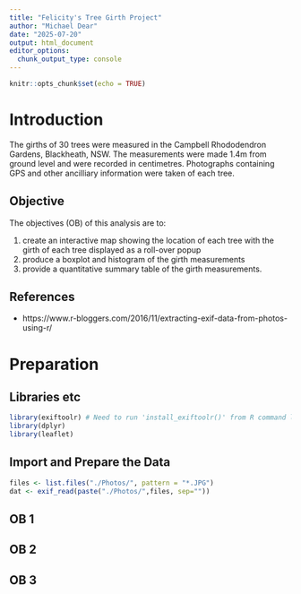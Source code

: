 ```yaml
---
title: "Felicity's Tree Girth Project"
author: "Michael Dear"
date: "2025-07-20"
output: html_document
editor_options: 
  chunk_output_type: console
---
```


```r
knitr::opts_chunk$set(echo = TRUE)
```

# Introduction
The girths of 30 trees were measured in the Campbell Rhododendron Gardens, Blackheath, NSW. The measurements were made 1.4m from ground level and were recorded in centimetres. Photographs containing GPS and other ancilliary information were taken of each tree.

## Objective
The objectives (OB) of this analysis are to:

1. create an interactive map showing the location of each tree with the girth of each tree displayed as a roll-over popup
2. produce a boxplot and histogram of the girth measurements
3. provide a quantitative summary table of the girth measurements.

## References

* https://www.r-bloggers.com/2016/11/extracting-exif-data-from-photos-using-r/

# Preparation
## Libraries etc
```r
library(exiftoolr) # Need to run 'install_exiftoolr()' from R command line after install.packages('exiftoolr')
library(dplyr)
library(leaflet)
```


## Import and Prepare the Data
```r
files <- list.files("./Photos/", pattern = "*.JPG")
dat <- exif_read(paste("./Photos/",files, sep=""))
```

## OB 1

## OB 2

## OB 3
